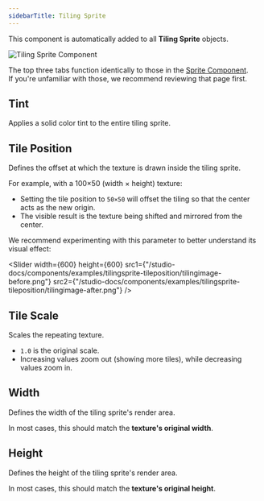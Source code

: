 ```yaml
---
sidebarTitle: Tiling Sprite
---
```



<SpecialHeader  
 title="Tiling Sprite Component"  
 usesComponent="tiling-sprite"  
 usesComponentLink="/studio-docs/2d/objects/tiling-sprite"
 buttonText="Switch to Object"
/>

This component is automatically added to all **Tiling Sprite** objects.

<Image src="/studio-docs/components/tilingsprite-component.png" alt="Tiling Sprite Component" width={400} height={400} className="pt-6" />

The top three tabs function identically to those in the [Sprite Component](/2d/components/sprite-component.mdx).  
If you're unfamiliar with those, we recommend reviewing that page first.

## Tint

Applies a solid color tint to the entire tiling sprite.


## Tile Position

Defines the offset at which the texture is drawn inside the tiling sprite.

For example, with a 100×50 (width × height) texture:
- Setting the tile position to `50×50` will offset the tiling so that the center acts as the new origin.
- The visible result is the texture being shifted and mirrored from the center.

We recommend experimenting with this parameter to better understand its visual effect:

<Slider
    width={600}
    height={600}
    src1={"/studio-docs/components/examples/tilingsprite-tileposition/tilingimage-before.png"}
    src2={"/studio-docs/components/examples/tilingsprite-tileposition/tilingimage-after.png"}
/>

## Tile Scale

Scales the repeating texture.

- `1.0` is the original scale.
- Increasing values zoom out (showing more tiles), while decreasing values zoom in.

## Width

Defines the width of the tiling sprite's render area.

In most cases, this should match the **texture's original width**.

## Height

Defines the height of the tiling sprite's render area.

In most cases, this should match the **texture's original height**.
